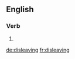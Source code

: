 ==English==

===Verb===
{{head|en|present participle}}

# {{present participle of|disleave|lang=en}}

[[de:disleaving]]
[[fr:disleaving]]
